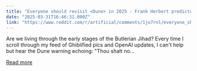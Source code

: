 ```yaml
---
title: "Everyone should revisit <Dune> in 2025 - Frank Herbert predicted our AI future"
date: "2025-03-31T16:46:31.000Z"
link: "https://www.reddit.com/r/artificial/comments/1jo7rnl/everyone_should_revisit_dune_in_2025_frank/"
---
```


Are we living through the early stages of the Butlerian Jihad? Every time I scroll through my feed of Ghiblified pics and OpenAI updates, I can't help but hear the Dune warning echoing: "Thou shalt no...

[Read more](https://www.reddit.com/r/artificial/comments/1jo7rnl/everyone_should_revisit_dune_in_2025_frank/)
